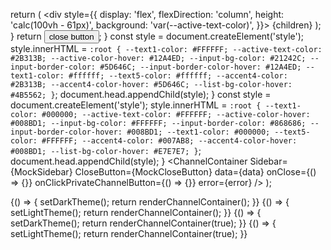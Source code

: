 

<Meta title="components/ChannelContainer" />

  return (
    <div style={{
      display: 'flex',
      flexDirection: 'column',
      height: 'calc(100vh - 61px)',
      background: 'var(--active-text-color)',
    }}>
      {children}
    </div>
  );
}
  return <button type="button" onClick={onClick}>close button</button>;
}
  const style = document.createElement('style');
  style.innerHTML = `
    :root {
      --text1-color: #FFFFFF;
      --active-text-color: #2B313B;
      --active-color-hover: #12A4ED;
      --input-bg-color: #21242C;
      --input-border-color: #5D646C;
      --input-border-color-hover: #12A4ED;
      --text1-color: #ffffff;
      --text5-color: #ffffff;
      --accent4-color: #2B313B;
      --accent4-color-hover: #5D646C;
      --list-bg-color-hover: #4B5562;
    }
  `;
  document.head.appendChild(style);
}
  const style = document.createElement('style');
  style.innerHTML = `
    :root {
      --text1-color: #000000;
      --active-text-color: #FFFFFF;
      --active-color-hover: #008BD1;
      --input-bg-color: #FFFFFF;
      --input-border-color: #868686;
      --input-border-color-hover: #008BD1;
      --text1-color: #000000;
      --text5-color: #FFFFFF;
      --accent4-color: #007AB8;
      --accent4-color-hover: #008BD1;
      --list-bg-color-hover: #E7E7E7;
    }
  `;
  document.head.appendChild(style);
}
  <IntlProvider>
    <ChannelContainer
      Sidebar={MockSidebar}
      CloseButton={MockCloseButton}
      data={data}
      onClose={() => {}}
      onClickPrivateChannelButton={() => {}}
      error={error}
    />
  </IntlProvider>
);

<Canvas>
  <Story name="dark theme">
    {() => {
      setDarkTheme();
      return renderChannelContainer();
    }}
  </Story>
</Canvas>

<Canvas>
  <Story name="light theme">
    {() => {
      setLightTheme();
      return renderChannelContainer();
    }}
  </Story>
</Canvas>

<Canvas>
  <Story name="dark theme with error">
    {() => {
      setDarkTheme();
      return renderChannelContainer(true);
    }}
  </Story>
</Canvas>

<Canvas>
  <Story name="light theme with error">
    {() => {
      setLightTheme();
      return renderChannelContainer(true);
    }}
  </Story>
</Canvas>
